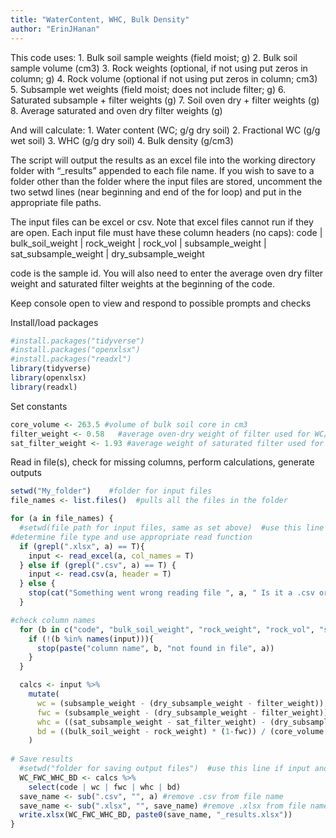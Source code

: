 ```yaml
---
title: "WaterContent, WHC, Bulk Density"
author: "ErinJHanan"
---
```

This code uses:
1. Bulk soil sample weights (field moist; g)
2. Bulk soil sample volume (cm3)
3. Rock weights (optional, if not using put zeros in column; g)
4. Rock volume (optional if not using put zeros in column; cm3)
5. Subsample wet weights (field moist; does not include filter; g)
6. Saturated subsample + filter weights (g)
7. Soil oven dry + filter weights (g)
8. Average saturated and oven dry filter weights (g)

And will calculate:
1. Water content (WC; g/g dry soil)
2. Fractional WC (g/g wet soil)
3. WHC (g/g dry soil)
4. Bulk density (g/cm3)

The script will output the results as an excel file into the working directory folder with "_results" appended to each file name. If you wish to save to a folder other than the folder where the input files are stored, uncomment the two setwd lines (near beginning and end of the for loop) and put in the appropriate file paths. 

The input files can be excel or csv. Note that excel files cannot run if they are open. Each input file must have these column headers (no caps):
code | bulk_soil_weight | rock_weight | rock_vol | subsample_weight | sat_subsample_weight | dry_subsample_weight

code is the sample id. You will also need to enter the average oven dry filter weight and saturated filter weights at the beginning of the code.

Keep console open to view and respond to possible prompts and checks

Install/load packages
```r
#install.packages("tidyverse")
#install.packages("openxlsx")
#install.packages("readxl")
library(tidyverse)
library(openxlsx)
library(readxl)
```

Set constants
```r
core_volume <- 263.5 #volume of bulk soil core in cm3
filter_weight <- 0.58   #average oven-dry weight of filter used for WC/WHC measurements
sat_filter_weight <- 1.93 #average weight of saturated filter used for WC/WHC measurements
```

Read in file(s), check for missing columns, perform calculations, generate outputs
```r
setwd("My_folder")    #folder for input files
file_names <- list.files()  #pulls all the files in the folder

for (a in file_names) {
  #setwd(file path for input files, same as set above)  #use this line if input and output folders differ
#determine file type and use appropriate read function
  if (grepl(".xlsx", a) == T){   
    input <- read_excel(a, col_names = T)
  } else if (grepl(".csv", a) == T) {
    input <- read.csv(a, header = T)
  } else {
    stop(cat("Something went wrong reading file ", a, " Is it a .csv or .xlsx?"))
  }

#check column names
  for (b in c("code", "bulk_soil_weight", "rock_weight", "rock_vol", "subsample_weight", "sat_subsample_weight", "dry_subsample_weight")){
    if (!(b %in% names(input))){
      stop(paste("column name", b, "not found in file", a))
    }
  }

  calcs <- input %>%
    mutate(
      wc = (subsample_weight - (dry_subsample_weight - filter_weight)) / (dry_subsample_weight - filter_weight),
      fwc = (subsample_weight - (dry_subsample_weight - filter_weight)) / subsample_weight,
      whc = ((sat_subsample_weight - sat_filter_weight) - (dry_subsample_weight - filter_weight))/ (dry_subsample_weight - filter_weight),
      bd = ((bulk_soil_weight - rock_weight) * (1-fwc)) / (core_volume - rock_vol)
    )
    
# Save results
  #setwd("folder for saving output files")  #use this line if input and output folders differ
  WC_FWC_WHC_BD <- calcs %>%
    select(code | wc | fwc | whc | bd) 
  save_name <- sub(".csv", "", a) #remove .csv from file name
  save_name <- sub(".xlsx", "", save_name) #remove .xlsx from file name
  write.xlsx(WC_FWC_WHC_BD, paste0(save_name, "_results.xlsx"))
}
```
